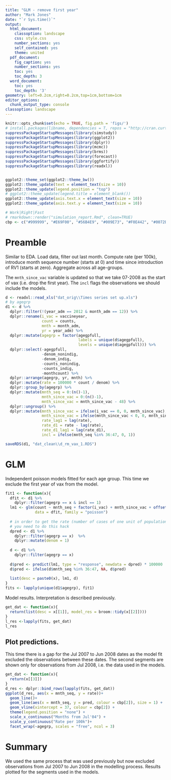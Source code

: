 ```yaml
---
title: "GLM - remove first year"
author: "Mark Jones"
date: "`r Sys.time()`"
output:
  html_document:
    classoption: landscape
    css: style.css
    number_sections: yes
    self_contained: yes
    theme: united
  pdf_document:
    fig_caption: yes
    number_sections: yes
    toc: yes
    toc_depth: 3
  word_document:
    toc: yes
    toc_depth: '3'
geometry: left=0.2cm,right=0.2cm,top=1cm,bottom=1cm
editor_options:
  chunk_output_type: console
classoption: landscape
---
```


<!--    toc: yes
    toc_float: true -->

<style type="text/css">
.main-container {
  max-width: 1800px;
  margin-left: auto;
  margin-right: auto;
}
</style>

```r
knitr::opts_chunk$set(echo = TRUE, fig.path = 'figs/')
# install.packages(libname, dependencies = T, repos = "http://cran.curtin.edu.au")
suppressPackageStartupMessages(library(simstudy))
suppressPackageStartupMessages(library(ggplot2))
suppressPackageStartupMessages(library(dplyr))
suppressPackageStartupMessages(library(mcmc))
suppressPackageStartupMessages(library(brms))
suppressPackageStartupMessages(library(forecast))
suppressPackageStartupMessages(library(ggfortify))
suppressPackageStartupMessages(library(readxl))


ggplot2::theme_set(ggplot2::theme_bw())
ggplot2::theme_update(text = element_text(size = 10))
ggplot2::theme_update(legend.position = "top")
# ggplot2::theme_update(legend.title = element_blank())
ggplot2::theme_update(axis.text.x = element_text(size = 10))
ggplot2::theme_update(axis.text.y = element_text(size = 10))

# Work|Right|Fast
# rmarkdown::render("simulation_report.Rmd", clean=TRUE)
cbp <- c("#999999", "#E69F00", "#56B4E9", "#009E73", "#F0E442", "#0072B2", "#D55E00", "#CC79A7")


```


# Preamble

Similar to EDA. Load data, filter out last month. Compute rate (per 100k), introduce month sequence number (starts at 0) and time since introduction of RV1 (starts at zero). Aggregate across all age-groups.

The `mnth_since_vac` variable is updated so that we take 07-2008 as the start of vax (i.e. drop the first year). The `incl` flags the observations we should include the models.

```r
d <- readxl::read_xls("dat_orig\\Times series set up.xls")
# by agegrp
d1 <- d %>% 
  dplyr::filter(!(year_adm == 2012 & month_adm == 12)) %>%
  dplyr::rename(i_vac = vaccineyear,
                count = counts,
                mnth = month_adm,
                yr = year_adm) %>%
  dplyr::mutate(agegrp = factor(agegpfull, 
                                labels = unique(d$agegpfull),
                                levels = unique(d$agegpfull))) %>%
  dplyr::select(-agegpfull, 
                -denom_nonindig,
                -denom_indig,
                -counts_nonindig,
                -counts_indig,
                -monthcount) %>%
  dplyr::arrange(agegrp, yr, mnth) %>%
  dplyr::mutate(rate = 100000 * count / denom) %>%
  dplyr::group_by(agegrp) %>%
  dplyr::mutate(mnth_seq = 0:(n()-1),
                mnth_since_vac = 0:(n()-1), 
                mnth_since_vac = mnth_since_vac - 48) %>%
  dplyr::ungroup() %>%
  dplyr::mutate(mnth_since_vac = ifelse(i_vac == 0, 0, mnth_since_vac),
                mnth_since_vac = ifelse(mnth_since_vac < 0, 0, mnth_since_vac),
                rate_lag1 = lag(rate),
                rate_d1 = rate - lag(rate),
                rate_d1_lag1 = lag(rate_d1),
                incl = ifelse(mnth_seq %in% 36:47, 0, 1)) 

saveRDS(d1, "dat_clean\\d_rm_vax_1.RDS")
```




# GLM

Independent poisson models fitted for each age group. This time we exclude the first year of vax from the model.

```r
fit1 <- function(x){
  dfit <- d1 %>%
    dplyr::filter(agegrp == x & incl == 1)
  lm1 <- glm(count ~ mnth_seq + factor(i_vac) + mnth_since_vac + offset(log(denom)), 
             data = dfit, family = "poisson")
  
  # in order to get the rate (number of cases of one unit of population)
  # you need to do this hack
  dpred <- d1 %>%
    dplyr::filter(agegrp == x)  %>%
    dplyr::mutate(denom = 1)
  
  d <- d1 %>%
    dplyr::filter(agegrp == x)
  
  d$pred <- predict(lm1, type = "response", newdata = dpred) * 100000
  d$pred <- ifelse(d$mnth_seq %in% 36:47, NA, d$pred)
  
  list(desc = paste0(x), lm1, d)
}
fits <- lapply(unique(d1$agegrp), fit1)

```

Model results. Interpretation is described previously.

```r
get_dat <- function(x){
  return(list(desc = x[[1]], model_res = broom::tidy(x[[2]])))
}
l_res <-lapply(fits, get_dat)
l_res
```

## Plot predictions.

This time there is a gap for the Jul 2007 to Jun 2008 dates as the model fit excluded the observations between these dates. The second segments are shown only for observations from Jul 2008, i.e. the data used in the models.

```r
get_dat <- function(x){
  return(x[[3]])
}
d_res <- dplyr::bind_rows(lapply(fits, get_dat))
ggplot(d_res, aes(x = mnth_seq, y = rate))+
  geom_line()+
  geom_line(aes(x = mnth_seq, y = pred, colour = cbp[2]), size = 1) + 
  geom_vline(xintercept = 37, colour = cbp[2]) +
  theme(legend.position = "none") +
  scale_x_continuous("Months from Jul'04") +
  scale_y_continuous("Rate per 100k")+
  facet_wrap(~agegrp, scales = "free", ncol = 3)
```

# Summary

We used the same process that was used previously but now excluded observations from Jul 2007 to Jun 2008 in the modelling process. Results plotted for the segments used in the models.


